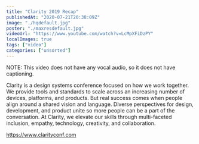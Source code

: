 ```yaml
---
title: "Clarity 2019 Recap"
publishedAt: "2020-07-21T20:38:09Z"
image: "./hqdefault.jpg"
poster: "./maxresdefault.jpg"
videoUrl: "https://www.youtube.com/watch?v=LcMpXFiDzPY"
localImages: true
tags: ["video"]
categories: ["unsorted"]
---
```


NOTE: This video does not have any vocal audio, so it does not have captioning.

Clarity is a design systems conference focused on how we work together. We provide tools and standards to scale across an increasing number of devices, platforms, and products. But real success comes when people align around a shared vision and language. Diverse perspectives for design, development, and product unite so more people can be a part of the conversation. At Clarity, we elevate our skills through multi-faceted inclusion, empathy, technology, creativity, and collaboration.

https://www.clarityconf.com
